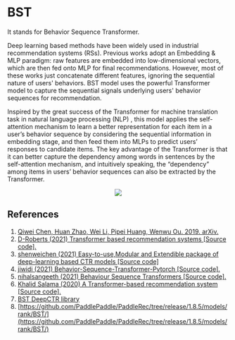 # BST

It stands for Behavior Sequence Transformer.

Deep learning based methods have been widely used in industrial recommendation systems (RSs). Previous works adopt an Embedding & MLP paradigm: raw features are embedded into low-dimensional vectors, which are then fed onto MLP for final recommendations. However, most of these works just concatenate different features, ignoring the sequential nature of users' behaviors. BST model uses the powerful Transformer model to capture the sequential signals underlying users' behavior sequences for recommendation.

Inspired by the great success of the Transformer for machine translation task in natural language processing (NLP) , this model applies the self-attention mechanism to learn a better representation for each item in a user’s behavior sequence by considering the sequential information in embedding stage, and then feed them into MLPs to predict users’ responses to candidate items. The key advantage of the Transformer is that it can better capture the dependency among words in sentences by the self-attention mechanism, and intuitively speaking, the “dependency” among items in users’ behavior sequences can also be extracted by the Transformer.

<p><center><img src='https://github.com/recohut/transformer-rec/raw/132decd8b7004cd43163b71d70a501bc150fd5f2/docs/_images/C220331_1.png'/></p></center>

## References
1. [Qiwei Chen, Huan Zhao, Wei Li, Pipei Huang, Wenwu Ou. 2019. arXiv.](https://arxiv.org/abs/1905.06874)
2. [D-Roberts (2021) Transformer based recommendation systems [Source code].](https://github.com/D-Roberts/transformer-recommender)
3. [shenweichen (2021) Easy-to-use,Modular and Extendible package of deep-learning based CTR models [Source code]](https://github.com/shenweichen/DeepCTR)
4. [jiwidi (2021) Behavior-Sequence-Transformer-Pytorch [Source code].](https://github.com/jiwidi/Behavior-Sequence-Transformer-Pytorch)
5. [nihalsangeeth (2021) Behaviour Sequence Transformers [Source code].](https://github.com/nihalsangeeth/behaviour-seq-transformer)
6. [Khalid Salama (2020) A Transformer-based recommendation system [Source code].](https://keras.io/examples/structured_data/movielens_recommendations_transformers)
7. [BST DeepCTR library](https://deepctr-doc.readthedocs.io/en/latest/deepctr.models.sequence.bst.html)
8. [https://github.com/PaddlePaddle/PaddleRec/tree/release/1.8.5/models/rank/BST/](https://github.com/PaddlePaddle/PaddleRec/tree/release/1.8.5/models/rank/BST/)
